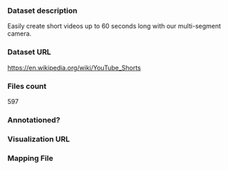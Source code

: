 ### Dataset description

Easily create short videos up to 60 seconds long with our multi-segment camera.

### Dataset URL

https://en.wikipedia.org/wiki/YouTube_Shorts

### Files count

597

### Annotationed?

### Visualization URL

### Mapping File